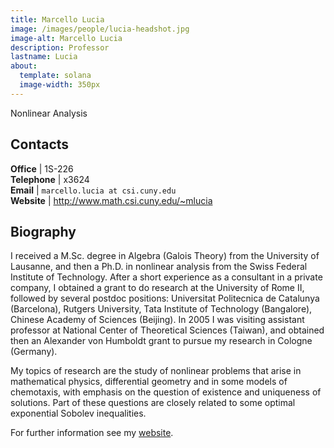 ```yaml
---
title: Marcello Lucia
image: /images/people/lucia-headshot.jpg
image-alt: Marcello Lucia
description: Professor
lastname: Lucia
about:
  template: solana
  image-width: 350px
---
```



Nonlinear Analysis


## Contacts

<i class="bi bi-door-open"></i> **Office** | 1S-226 <br/>
<i class="bi bi-telephone"></i> **Telephone** | x3624 <br/>
<i class="bi bi-mailbox"></i> **Email** | `marcello.lucia at csi.cuny.edu` <br/>
<i class="bi bi-x-diamond"></i> **Website**  | [http://www.math.csi.cuny.edu/~mlucia](http://www.math.csi.cuny.edu/~mlucia) <br/>

## Biography

I received a M.Sc. degree in Algebra (Galois Theory) from the
University of Lausanne, and then a Ph.D.  in nonlinear analysis from
the Swiss Federal Institute of Technology. After a short experience as
a consultant in a private company, I obtained a grant to do research
at the University of Rome II, followed by several postdoc positions:
Universitat Politecnica de Catalunya (Barcelona), Rutgers University,
Tata Institute of Technology (Bangalore), Chinese Academy of Sciences
(Beijing).  In 2005 I was visiting assistant professor at
National Center of Theoretical Sciences (Taiwan), and obtained then an
Alexander von Humboldt grant to pursue my research in Cologne (Germany).


My topics of research are the study of nonlinear problems that arise
in mathematical physics, differential geometry and in some models of
chemotaxis, with emphasis on the question of existence and uniqueness
of solutions. Part of these questions are closely related to some
optimal exponential Sobolev inequalities.

For further information see my
[website](http://www.math.csi.cuny.edu/~mlucia/).



